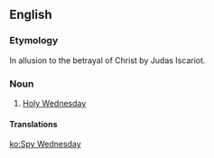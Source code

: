 ==English==

===Etymology===
In allusion to the betrayal of Christ by Judas Iscariot.

===Noun===
{{en-noun|head=[[spy|Spy]] [[Wednesday]]}}

# {{context|Ireland|lang=en}} [[Holy Wednesday]]

====Translations====
{{trans-see|Holy Wednesday}}

[[ko:Spy Wednesday]]
